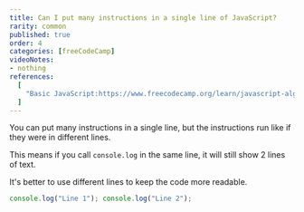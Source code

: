 ```yaml
---
title: Can I put many instructions in a single line of JavaScript?
rarity: common
published: true
order: 4
categories: [freeCodeCamp]
videoNotes:
- nothing
references:
  [
    "Basic JavaScript:https://www.freecodecamp.org/learn/javascript-algorithms-and-data-structures/basic-javascript",
  ]
---
```


You can put many instructions in a single line, but the instructions run like if they were in different lines.

This means if you call `console.log` in the same line, it will still show 2 lines of text.

It's better to use different lines to keep the code more readable.

```javascript
console.log("Line 1"); console.log("Line 2");
```
